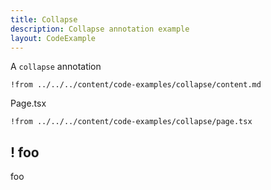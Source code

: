 ```yaml
---
title: Collapse
description: Collapse annotation example
layout: CodeExample
---
```



A `collapse` annotation

<UsageAndPreview>

```mdx page.md
!from ../../../content/code-examples/collapse/content.md
```

<Preview />

</UsageAndPreview>

Page.tsx

```tsx page.tsx
!from ../../../content/code-examples/collapse/page.tsx
```

## ! foo

foo
